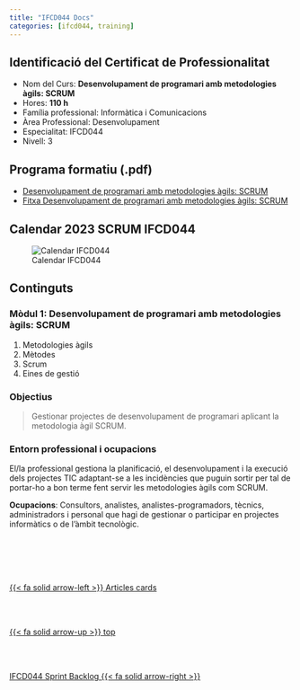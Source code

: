 ```yaml
---
title: "IFCD044 Docs"
categories: [ifcd044, training] 
---
```


## Identificació del Certificat de Professionalitat

- Nom del Curs: **Desenvolupament de programari amb metodologies àgils: SCRUM**
- Hores: **110 h**
- Família professional: Informàtica i Comunicacions
- Àrea Professional: Desenvolupament
- Especialitat: IFCD044
- Nivell: 3

## Programa formatiu (.pdf)

- [Desenvolupament de programari amb metodologies àgils: SCRUM](https://sede.sepe.gob.es/es/portaltrabaja/resources/pdf/especialidades/IFCD44.pdf)
- [Fitxa Desenvolupament de programari amb metodologies àgils: SCRUM](https://serveiocupacio.gencat.cat/web/.content/01_SOC/02_Com-ens-organitzem/Centres-propis-de-formacio-CIFO-i-CFPA/01_Centres-dInnovacio-i-Formacio-Ocupacional-CIFO/CIFO-Barcelona-La-Violeta/Oferta-formativa-CIFO-Violeta/FitxesCursos2023CIFOVioleta/FitxesFSE2023CIFOVioleta/IFCD44FitxaWebDesenvolupamentProgramariMetodologiesAgils.pdf)

## Calendar 2023 SCRUM IFCD044

![Calendar IFCD044](/images/ifcd044/Calendari%202023%20SCRUM.png)


## Continguts

### Mòdul 1: Desenvolupament de programari amb metodologies àgils: SCRUM

1. Metodologies àgils
2. Mètodes
3. Scrum
4. Eines de gestió

### Objectius

> Gestionar projectes de desenvolupament de programari aplicant la metodologia àgil SCRUM.

### Entorn professional i ocupacions

El/la professional gestiona la planificació, el desenvolupament i la execució dels projectes TIC adaptant-se a les incidències que puguin sortir per tal de portar-ho a bon terme fent servir les metodologies àgils com SCRUM.

**Ocupacions**: Consultors, analistes, analistes-programadors, tècnics, administradors i personal que hagi de gestionar o participar en projectes informàtics o de l'àmbit tecnològic.





<!--- navLinks -->
<br><br>
<div class=row>
<br>
<div class='column left previous'>
<br>
[{{< fa solid arrow-left >}} Articles cards](/learning/learning-listing-card-articles.qmd)
<br>
</div>
<br>
<div class='column center'>
<br>
[{{< fa solid arrow-up >}} top](#top)
<br>
</div>
<br>
<div class='column right next'>
<br>
[IFCD044 Sprint Backlog {{< fa solid arrow-right >}}](/ifcd044/ifcd044backlog-sprint.qmd)
<br>
</div>
<br>
</div>